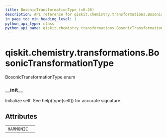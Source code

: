 ```yaml
---
title: BosonicTransformationType (v0.26)
description: API reference for qiskit.chemistry.transformations.BosonicTransformationType in qiskit v0.26
in_page_toc_min_heading_level: 1
python_api_type: class
python_api_name: qiskit.chemistry.transformations.BosonicTransformationType
---
```


<span id="qiskit-chemistry-transformations-bosonictransformationtype" />

# qiskit.chemistry.transformations.BosonicTransformationType

<Class id="qiskit.chemistry.transformations.BosonicTransformationType" isDedicatedPage={true} github="https://github.com/qiskit-community/qiskit-aqua/tree/stable/0.9/qiskit/chemistry/transformations/bosonic_transformation.py" signature="BosonicTransformationType(value)" modifiers="class">
  BosonicTransformationType enum

  ### \_\_init\_\_

  <Function id="qiskit.chemistry.transformations.BosonicTransformationType.__init__" signature="__init__()">
    Initialize self. See help(type(self)) for accurate signature.
  </Function>

  ## Attributes

  |            |   |
  | ---------- | - |
  | `HARMONIC` |   |
</Class>


